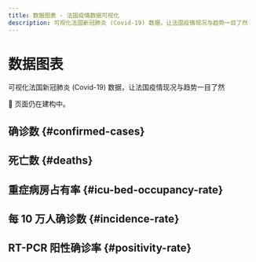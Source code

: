 ```yaml
---
title: 数据图表 - 法国疫情数据可视化
description: 可视化法国新冠肺炎 (Covid-19) 数据，让法国疫情现况与趋势一目了然
---
```



<h1 className="pages--h1">数据图表</h1>

<p className="subtitle">可视化法国新冠肺炎 (Covid-19) 数据，让法国疫情现况与趋势一目了然</p>

<div className="comment--translc_gray">🚧 页面仍在建构中。</div>

## 确诊数 {#confirmed-cases}

<CasesTrend />

## 死亡数 {#deaths}

<DeathsTrend />

## 重症病房占有率 {#icu-bed-occupancy-rate}

<IcuOccupRTrend />

## 每 10 万人确诊数 {#incidence-rate}

<IncidRTrend />

## RT-PCR 阳性确诊率 {#positivity-rate}

<PosRTrend />
